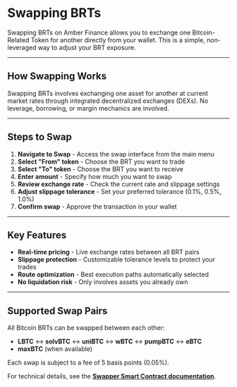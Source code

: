 # Swapping BRTs

Swapping BRTs on Amber Finance allows you to exchange one Bitcoin-Related Token for another directly from your wallet. This is a simple, non-leveraged way to adjust your BRT exposure.

---

## How Swapping Works

Swapping BRTs involves exchanging one asset for another at current market rates through integrated decentralized exchanges (DEXs). No leverage, borrowing, or margin mechanics are involved.

---

## Steps to Swap

1. **Navigate to Swap** - Access the swap interface from the main menu
2. **Select "From" token** - Choose the BRT you want to trade
3. **Select "To" token** - Choose the BRT you want to receive
4. **Enter amount** - Specify how much you want to swap
5. **Review exchange rate** - Check the current rate and slippage settings
6. **Adjust slippage tolerance** - Set your preferred tolerance (0.1%, 0.5%, 1.0%)
7. **Confirm swap** - Approve the transaction in your wallet

---

## Key Features

- **Real-time pricing** - Live exchange rates between all BRT pairs
- **Slippage protection** - Customizable tolerance levels to protect your trades
- **Route optimization** - Best execution paths automatically selected
- **No liquidation risk** - Only involves assets you already own

---

## Supported Swap Pairs

All Bitcoin BRTs can be swapped between each other:

- **LBTC** ↔ **solvBTC** ↔ **uniBTC** ↔ **wBTC** ↔ **pumpBTC** ↔ **eBTC**
- **maxBTC** (when available)

Each swap is subject to a fee of 5 basis points (0.05%).

For technical details, see the **[Swapper Smart Contract documentation](/smart_contracts/swapper)**.
